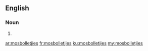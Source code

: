 ==English==

===Noun===
{{head|en|plural}}

# {{plural of|mosbolletjie|lang=en}}

[[ar:mosbolletjies]]
[[fr:mosbolletjies]]
[[ku:mosbolletjies]]
[[my:mosbolletjies]]